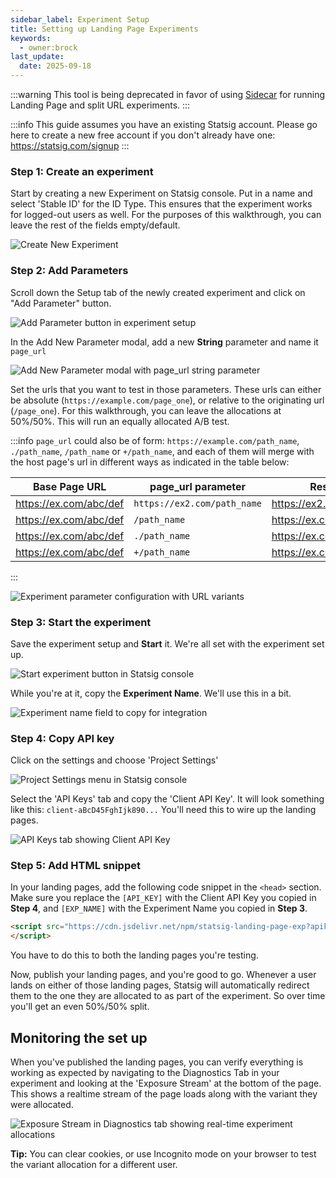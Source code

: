 ```yaml
---
sidebar_label: Experiment Setup
title: Setting up Landing Page Experiments
keywords:
  - owner:brock
last_update:
  date: 2025-09-18
---
```


:::warning
This tool is being deprecated in favor of using [Sidecar](/guides/sidecar-experiments/creating-experiments#-use-redirect-action-for-running-landing-page-and-split-url-experiments) for running Landing Page and split URL experiments.
:::

:::info
This guide assumes you have an existing Statsig account.  Please go here to create a new free account if you don't already have one: https://statsig.com/signup
:::

### Step 1: Create an experiment

Start by creating a new Experiment on Statsig console. Put in a name and select 'Stable ID' for the ID Type.  This ensures that the experiment works for logged-out users as well.  For the purposes of this walkthrough, you can leave the rest of the fields empty/default.

![Create New Experiment](https://user-images.githubusercontent.com/74588208/210316793-785d4da2-bb40-4f6b-8bab-185f91c62b6a.png)

### Step 2: Add Parameters

Scroll down the Setup tab of the newly created experiment and click on "Add Parameter" button.

![Add Parameter button in experiment setup](https://user-images.githubusercontent.com/74588208/210316935-99f13616-c412-47c1-b9ab-99b90462805e.png)

In the Add New Parameter modal, add a new **String** parameter and name it ```page_url```

![Add New Parameter modal with page_url string parameter](https://user-images.githubusercontent.com/74588208/210317537-7c929557-49bf-434c-a23a-c7ce602d1047.png)

Set the urls that you want to test in those parameters.  These urls can either be absolute (```https://example.com/page_one```), or relative to the originating url (```/page_one```).  For this walkthrough, you can leave the allocations at 50%/50%.  This will run an equally allocated A/B test.

:::info
`page_url` could also be of form: `https://example.com/path_name`, `./path_name`, `/path_name` or `+/path_name`, and each of them will merge with the host page's url in different ways as indicated in the table below:


| Base Page URL | page_url parameter | Resulting redirect |
|--|--|--|
| https://ex.com/abc/def | `https://ex2.com/path_name` | https://ex2.com/path_name |
| https://ex.com/abc/def | `/path_name` | https://ex.com/path_name |
| https://ex.com/abc/def | `./path_name` | https://ex.com/abc/path_name |
| https://ex.com/abc/def | `+/path_name` | https://ex.com/abc/def/path_name |

:::


![Experiment parameter configuration with URL variants](https://user-images.githubusercontent.com/74588208/210318001-3eb3d0e5-2bed-4fb0-8dd0-c3a491eef8e2.png)

### Step 3: Start the experiment

Save the experiment setup and **Start** it.  We're all set with the experiment set up.

![Start experiment button in Statsig console](https://user-images.githubusercontent.com/74588208/210318696-866c8aff-3bb7-461b-90d6-f772e06642a1.png)

While you're at it, copy the **Experiment Name**.  We'll use this in a bit.

![Experiment name field to copy for integration](https://user-images.githubusercontent.com/74588208/210320187-4f70fe55-b672-40aa-a203-148e6f4a9363.png)


### Step 4: Copy API key

Click on the settings and choose 'Project Settings'

![Project Settings menu in Statsig console](https://user-images.githubusercontent.com/74588208/210319529-de329895-5f8b-4da2-ad89-b35b079f0e47.png)

Select the 'API Keys' tab and copy the 'Client API Key'.  It will look something like this: ```client-aBcD45FghIjk890...``` You'll need this to wire up the landing pages.

![API Keys tab showing Client API Key](https://user-images.githubusercontent.com/74588208/210319717-49ac4a21-8bdd-4348-b534-374b760ab047.png)

### Step 5: Add HTML snippet

In your landing pages, add the following code snippet in the ```<head>``` section.  Make sure you replace the ```[API_KEY]``` with the Client API Key you copied in **Step 4**, and ```[EXP_NAME]``` with the Experiment Name you copied in **Step 3**.

```html
<script src="https://cdn.jsdelivr.net/npm/statsig-landing-page-exp?apikey=[API_KEY]&expid=[EXP_NAME]">
</script>
```

You have to do this to both the landing pages you're testing.  

Now, publish your landing pages, and you're good to go.  Whenever a user lands on either of those landing pages, Statsig will automatically redirect them to the one they are allocated to as part of the experiment.  So over time you'll get an even 50%/50% split.

## Monitoring the set up

When you've published the landing pages, you can verify everything is working as expected by navigating to the Diagnostics Tab in your experiment and looking at the 'Exposure Stream' at the bottom of the page.  This shows a realtime stream of the page loads along with the variant they were allocated.

![Exposure Stream in Diagnostics tab showing real-time experiment allocations](https://user-images.githubusercontent.com/74588208/210324429-d5aa84c7-47b0-415a-bb92-cccfcb3b5a35.png)

**Tip:** You can clear cookies, or use Incognito mode on your browser to test the variant allocation for a different user.

